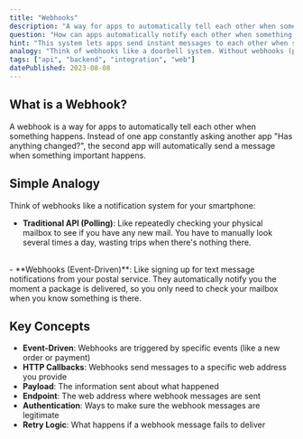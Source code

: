 ```yaml
---
title: "Webhooks"
description: "A way for apps to automatically tell each other when something happens, like a doorbell that rings when someone arrives."
question: "How can apps automatically notify each other when something happens?"
hint: "This system lets apps send instant messages to each other when specific events occur, like when a new order is placed."
analogy: "Think of webhooks like a doorbell system. Without webhooks (polling), you'd have to keep opening your door every few minutes to check if anyone is there. With webhooks, you install a doorbell that automatically rings when someone arrives. The doorbell (webhook) sends a signal (notification) to you (your app) only when something specific happens (like someone arriving). This way, you don't waste time checking when nothing is happening, and you get notified instantly when something important occurs."
tags: ["api", "backend", "integration", "web"]
datePublished: 2023-08-08
---
```


## What is a Webhook?

A webhook is a way for apps to automatically tell each other when something happens. Instead of one app constantly asking another app "Has anything changed?", the second app will automatically send a message when something important happens.

## Simple Analogy

Think of webhooks like a notification system for your smartphone:
<br/>
- **Traditional API (Polling)**: Like repeatedly checking your physical mailbox to see if you have any new mail. You have to manually look several times a day, wasting trips when there's nothing there.
<br/>
- **Webhooks (Event-Driven)**: Like signing up for text message notifications from your postal service. They automatically notify you the moment a package is delivered, so you only need to check your mailbox when you know something is there.

## Key Concepts

- **Event-Driven**: Webhooks are triggered by specific events (like a new order or payment)
- **HTTP Callbacks**: Webhooks send messages to a specific web address you provide
- **Payload**: The information sent about what happened
- **Endpoint**: The web address where webhook messages are sent
- **Authentication**: Ways to make sure the webhook messages are legitimate
- **Retry Logic**: What happens if a webhook message fails to deliver
